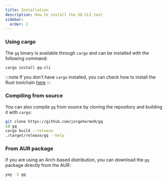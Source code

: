 ```yaml
---
title: Installation
description: How to install the GQ CLI tool
sidebar:
  order: 2
---
```



### Using cargo

The `gq` binary is available through `cargo` and can be installed with the following command:

```sh
cargo install gq-cli
```

:::note
If you don't have `cargo` installed, you can check how to install the Rust toolchain [here](https://www.rust-lang.org/tools/install)
:::

### Compiling from source

You can also compile `gq` from source by cloning the repository and building it with `cargo`:

```sh
git clone https://github.com/jorgehermo9/gq
cd gq
cargo build --release
./target/release/gq --help
```

### From AUR package

If you are using an Arch-based distribution, you can download the `gq` package directly from the AUR:

```sh
yay -S gq
```

